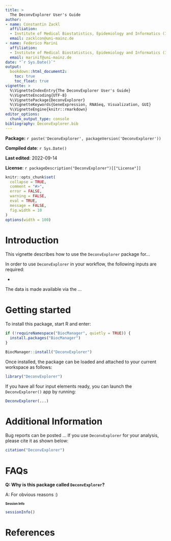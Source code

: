 ```yaml
---
title: >
  The DeconvExplorer User's Guide
author:
- name: Constantin Zackl
  affiliation: 
  - Institute of Medical Biostatistics, Epidemiology and Informatics (IMBEI), Mainz
  email: zacklcon@uni-mainz.de
- name: Federico Marini
  affiliation: 
  - Institute of Medical Biostatistics, Epidemiology and Informatics (IMBEI), Mainz
  email: marinif@uni-mainz.de
date: "`r Sys.Date()`"
output: 
  bookdown::html_document2:
    toc: true
    toc_float: true
vignette: >
  %\VignetteIndexEntry{The DeconvExplorer User's Guide}
  %\VignetteEncoding{UTF-8}  
  %\VignettePackage{DeconvExplorer}
  %\VignetteKeywords{GeneExpression, RNASeq, Visualization, GUI}
  %\VignetteEngine{knitr::rmarkdown}
editor_options: 
  chunk_output_type: console
bibliography: DeconvExplorer.bib
---
```


<style type="text/css">
.smaller {
  font-size: 10px
}
</style>

**Package:** `r paste('DeconvExplorer', packageVersion('DeconvExplorer'))`

**Compiled date**: `r Sys.Date()`

**Last edited**: 2022-09-14

**License**: `r packageDescription("DeconvExplorer")[["License"]]`

```r
knitr::opts_chunk$set(
  collapse = TRUE,
  comment = "#>",
  error = FALSE,
  warning = FALSE,
  eval = TRUE,
  message = FALSE,
  fig.width = 10
)
options(width = 100)
```

# Introduction {#introduction}

This vignette describes how to use the `DeconvExplorer` package for...



In order to use `DeconvExplorer` in your workflow, the following inputs are required: 

- 



The data is made available via the ...



# Getting started {#gettingstarted}

To install this package, start R and enter:

```r
if (!requireNamespace("BiocManager", quietly = TRUE)) {
  install.packages("BiocManager")
}

BiocManager::install("DeconvExplorer")
```

Once installed, the package can be loaded and attached to your current workspace as follows:

```r
library("DeconvExplorer")
```

If you have all four input elements ready, you can launch the `DeconvExplorer()` app by running:

```r
DeconvExplorer(...)
```



# Additional Information {#additionalinfo}

Bug reports can be posted ...
If you use `DeconvExplorer` for your analysis, please cite it as shown below:

```r
citation("DeconvExplorer")
```


# FAQs {#faqs}

**Q: Why is this package called `DeconvExplorer`?**

A: For obvious reasons :) 

# Session Info {- .smaller}

```r
sessionInfo()
```

# References {-}
